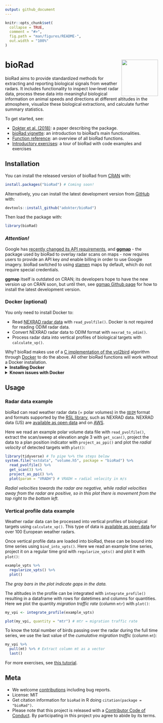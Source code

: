 ```yaml
---
output: github_document
---
```


<!-- README.md is generated from README.Rmd. Please edit that file and knit -->

```r
knitr::opts_chunk$set(
  collapse = TRUE,
  comment = "#>",
  fig.path = "man/figures/README-",
  out.width = "100%"
)
```

# bioRad <img src="man/figures/logo.png" align="right" alt="" width="120">

bioRad aims to provide standardized methods for extracting and reporting biological signals from weather radars. It includes functionality to inspect low‐level radar data, process these data into meaningful biological information on animal speeds and directions at different altitudes in the atmosphere, visualize these biological extractions, and calculate further summary statistics.

To get started, see:

* [Dokter et al. (2018)](https://doi.org/10.1111/ecog.04028): a paper describing the package.
* [bioRad vignette](https://adokter.github.io/bioRad/articles/bioRad.html): an introduction to bioRad's main functionalities.
* [Function reference](https://adokter.github.io/bioRad/reference/index.html): an overview of all bioRad functions.
* [Introductory exercises](https://adokter.github.io/bioRad/articles/RadAero18.html): a tour of bioRad with code examples and exercises

## Installation

You can install the released version of bioRad from [CRAN](https://CRAN.R-project.org) with:

```r
install.packages("bioRad") # Coming soon!
```

Alternatively, you can install the latest development version from [GitHub](https://github.com/adokter/bioRad) with:

```r
devtools::install_github("adokter/bioRad")
```

Then load the package with:

```r
library(bioRad)
```

### _Attention!_ 

Google has [recently changed its API requirements](https://developers.google.com/maps/documentation/geocoding/usage-and-billing), and **[ggmap](https://github.com/dkahle/ggmap)** - the package used by bioRad to overlay radar scans on maps - now requires users to provide an API key _and_ enable billing in order to use Google imagery. bioRad switched to using [stamen](http://maps.stamen.com/) maps by default, which do not require special credentials.

**ggmap** itself is outdated on CRAN; its developers hope to have the new version up on CRAN soon, but until then, see [ggmap Github page](https://github.com/dkahle/ggmap/) for how to install the latest development version.

### Docker (optional)

You only need to install Docker to:

* Read [NEXRAD radar data](https://www.ncdc.noaa.gov/data-access/radar-data) with `read_pvolfile()`. Docker is not required for reading ODIM radar data.
* Convert NEXRAD radar data to ODIM format with `nexrad_to_odim()`.
* Process radar data into vertical profiles of biological targets with `calculate_vp()`.

Why? bioRad makes use of a [C implementation of the vol2bird](https://github.com/adokter/vol2bird) algorithm through [Docker](https://www.docker.com/) to do the above. All other bioRad functions will work without a Docker installation.
<details>
<summary><strong>Installing Docker</strong></summary>

1. Go to [Docker Desktop](https://www.docker.com/products/docker-desktop).
2. Download Docker for Windows or Mac (free login required) and follow the installation instructions. Note that Docker for Windows requires Microsoft Windows 10 Professional or Enterprise 64-bit. Installing Docker Toolbox for previous versions will *not* work.
3. Open the Docker application. The Docker (whale) icon will appear in your menu bar and indicate if it is running correctly.
4. In R do `check_docker()`.
5. You can now use the bioRad functionality that requires Docker.
</details>

<details>
<summary><strong>Known issues with Docker</strong></summary>

1. Hyper-V / Virtualbox conflicts on Windows. Docker requires Hyper-V enabled, but Hyper-V can not run together with Virtualbox. To use Virtualbox you will need to disable Hyper-V, which also disables Docker, and requires a reboot of the system.
1. For firewall issues on Windows, see [this issue](https://github.com/adokter/bioRad/issues/128)

</details>

## Usage

### Radar data example

bioRad can read weather radar data (= polar volumes) in the [`ODIM`](http://eumetnet.eu/wp-content/uploads/2017/01/OPERA_hdf_description_2014.pdf) format and formats supported by the [RSL library](http://trmm-fc.gsfc.nasa.gov/trmm_gv/software/rsl/), such as NEXRAD data. NEXRAD data (US) are [available as open data](https://www.ncdc.noaa.gov/data-access/radar-data/nexrad) and on [AWS](https://registry.opendata.aws/noaa-nexrad/).

Here we read an example polar volume data file with `read_pvolfile()`, extract the scan/sweep at elevation angle 3 with `get_scan()`, project the data to a plan position indicator with `project_as_ppi()` and plot the _radial velocity_ of detected targets with `plot()`:

```r
library(tidyverse) # To pipe %>% the steps below
system.file("extdata", "volume.h5", package = "bioRad") %>%
  read_pvolfile() %>%
  get_scan(3) %>%
  project_as_ppi() %>%
  plot(param = "VRADH") # VRADH = radial velocity in m/s
```

_Radial velocities towards the radar are negative, while radial velocities away from the radar are positive, so in this plot there is movement from the top right to the bottom left._

### Vertical profile data example

Weather radar data can be processed into vertical profiles of biological targets using `calculate_vp()`. This type of data is [available as open data](https://enram.github.io/data-repository) for over 100 European weather radars.

Once vertical profile data are loaded into bioRad, these can be bound into time series using `bind_into_vpts()`. Here we read an example time series, project it on a regular time grid with `regularize_vpts()` and plot it with `plot()`:

```r
example_vpts %>%
  regularize_vpts() %>%
  plot()
```

_The gray bars in the plot indicate gaps in the data._

The altitudes in the profile can be integrated with `integrate_profile()` resulting in a dataframe with rows for datetimes and columns for quantities. Here we plot the quantity _migration traffic rate_ (column `mtr`) with `plot()`:

```r
my_vpi <- integrate_profile(example_vpts)

plot(my_vpi, quantity = "mtr") # mtr = migration traffic rate
```

To know the total number of birds passing over the radar during the full time series, we use the last value of the _cumulative migration traffic_ (column `mt`):

```r
my_vpi %>%
  pull(mt) %>% # Extract column mt as a vector
  last()
```

For more exercises, see [this tutorial](https://adokter.github.io/bioRad/articles/functionality_overview.html).

## Meta

* We welcome [contributions](.github/CONTRIBUTING.md) including bug reports.
* License: MIT
* Get citation information for `bioRad` in R doing `citation(package = "bioRad")`.
* Please note that this project is released with a [Contributor Code of Conduct](.github/CODE_OF_CONDUCT.md). By participating in this project you agree to abide by its terms.

